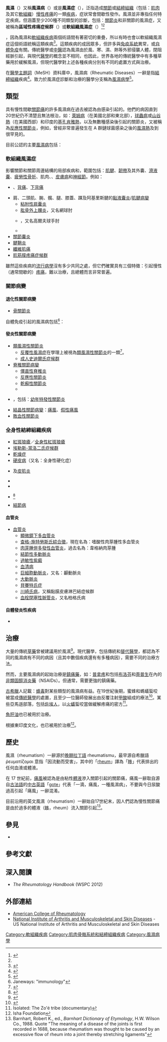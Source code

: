 {{noteTA|G1 = ME}}{{Medical}} 

{{Infobox medical condition (new)
| name            = 風濕<br/>Rheumatism
| synonyms        = 風濕病（rheumatic disease）、風濕症（rheumatic disorders）、區域性疼痛症候群（regional pain syndrome）、軟組織風濕症（soft tissue rheumatism）
| image           = 
| caption         = 
| pronounce       = 
| field           = [[風濕病學|風濕病學]]
| symptoms        = 
| complications   = 
| onset           = 
| duration        = 
| types           = 
| causes          = 
| risks           = 
| diagnosis       = 
| differential    = 
| prevention      = 
| treatment       = 
| medication      = 
| prognosis       = 
| frequency       = 
| deaths          = 
}}

'''風濕'''（{{lang-en|rheumatism}}）又稱'''風濕病'''（{{lang-en|rheumatic disease}}）或是'''風濕症'''（{{lang-en|rheumatic disorders}}），泛指造成[[關節|關節]]或[[結締組織|結締組織]]（包括：[[肌肉|肌肉]]及其它[[軟組織|軟組織]]）[[慢性疼痛|慢性疼痛]]的一類[[疾病|疾病]]，症狀常會間歇性發作。風濕並非專指任何特定疾病，但涵蓋至少200種不同類型的診斷，包括：[[關節炎|關節炎]]和非關節的風濕症，又被稱為'''區域性疼痛症候群'''（{{lang-en|regional pain syndrome}}）或'''軟組織風濕症'''（{{lang-en|soft tissue rheumatism}}）<ref>{{cite book|author=N. Altorok, S. Nada, V. Nagaraja, B. Kahaleh|title=Medical Epigenetics, Chapter 17 - Epigenetics in Bone and Joint Disorders|journal=Medical Epigenetics|publisher=Academic Press|date=2016|location=Boston|pages=295–314|isbn=978-0-12-803239-8|doi=10.1016/B978-0-12-803239-8.00017-X}}</ref><ref name="urleMedicine - Nonarticular Rheumatism/Regional Pain Syndrome : Article by Daniel Muller">{{cite journal |url=http://www.emedicine.com/med/topic2934.htm |title=eMedicine - Nonarticular Rheumatism/Regional Pain Syndrome : Article by Daniel Muller |website= |accessdate= |date=2019-01-24 |journal= |archive-date=2008-12-04 |archive-url=https://web.archive.org/web/20081204033221/http://www.emedicine.com/med/topic2934.htm |dead-url=no }}</ref>，因為風濕和[[軟組織疾病|軟組織疾病]]兩個術語間有著密切的重疊，所以有時也會以軟組織風濕症這個術語統稱這類疾病<ref name="urlOverview of soft tissue rheumatic disorders">{{Cite web |url=http://www.uptodate.com/patients/content/topic.do?topicKey=~ctAVYKgfORUJle |title=Overview of soft tissue rheumatic disorders |format= |accessdate= |archive-date=2020-05-27 |archive-url=https://web.archive.org/web/20200527134611/http://www.uptodate.com/patients/content/topic.do?topicKey=~ctAVYKgfORUJle%2F |dead-url=yes }}</ref>。這類疾病的成因眾多，但許多與[[免疫系統|免疫系統]]異常，或[[自體免疫|自體免疫]]有關。傳統醫學或[[中醫學|中醫]]認為風濕由於風、寒、濕、熱等外邪侵襲人體，閉阻經脈引起，與現代[[醫學|醫學]]的概念並不相同，也因此，世界各地的傳統醫學中有多種草藥用於緩解風濕，但現代醫學對上述各種疾病分別有不同的處置方式與治療。

在[[醫學主題詞|醫學主題詞]]（MeSH）資料庫中，風濕病（Rheumatic Diseases）一辭是指[[結締組織|結締組織]]疾病<ref>{{MeshName|Rheumatic+Diseases}}</ref>。致力於風濕症診斷和治療的醫學分支稱為[[風濕病學|風濕病學]]<ref>{{DorlandsDict|seven/000092798|rheumatism}}</ref>。

==類型==
具有慢性間歇[[關節痛|關節痛]]的許多風濕病在過去被認為由感染引起的。他們的病因直到20世紀仍不清楚且無法根治，如：[[萊姆病|萊姆病]]（在美國北部和東北部），[[球蟲病|球蟲病]]或[[山谷熱|山谷熱]]（在美國西部）和印度的[[基孔肯雅熱|基孔肯雅熱]]，以及無數種感染後引起的關節炎，又被稱為[[反應性關節炎|反應性關節炎]]，例如，曾經非常普遍發生在 A 群鏈球菌感染之後的[[風濕熱|風濕熱]]及{{tsl|it|Cardiopatia reumatica|風濕性心臟病}}到很罕見的{{tsl|en|Whipple's disease|惠氏病}}。

目前公認的主要[[風濕病學#疾病|風濕病]]包括{{Citation needed|date=Jan 2020}}：

===軟組織風濕症===
{{軟組織疾病}}

影響關節和關節周邊結構的局部疾病和{{tsl|en|Lesion|病灶}}，範圍包括：[[肌腱|肌腱]]、[[韌帶|韌帶]]及其外囊、[[滑液囊|滑液囊]]、[[疲勞性骨折|疲勞性骨折]]、肌肉、{{tsl|en|Nerve compression syndrome|神經壓迫症候群}}、[[皮膚病|皮膚病]]和[[神經節|神經節]]。例如：
*{{tsl|en|Neck pain|頸痛}}、[[背痛|背痛]]、[[下背痛|下背痛]]
*肩、二頭肌、腕、髖、腿、膝蓋、踝及阿基里斯腱的[[黏液囊炎|黏液囊炎]]/[[肌腱病變|肌腱病變]]
**[[沾黏性肩關節囊炎|粘附性肩囊炎]]
**[[肱骨外上髁炎|肱骨外上髁炎]]，又名網球肘
**{{tsl|en|Golfer's elbow|肱骨內上髁炎}}，又名高爾夫球手肘
**{{tsl|en|Olecranon bursitis|鷹嘴滑囊炎}}
*[[關節囊炎|關節囊炎]]
*[[腱鞘炎|腱鞘炎]]
*[[纖維肌痛|纖維肌痛]]
*[[肌筋膜疼痛症候群|肌筋膜疼痛症候群]]

雖然這些疾病的[[流行病學|流行病學]]沒有多少共同之處，但它們確實具有三個特徵：引起慢性（通常間歇的）[[疼痛|疼痛]]，難以治療，且總體而言非常普遍。

===關節病變===
{{關節病變和相關疾病}}

====退化性關節病變====
* [[骨關節炎|骨關節炎]]

自體免疫引起的風濕病包括<ref>Janeways: "immunology"</ref>：

====發炎性關節病變====
* [[類風濕性關節炎|類風濕性關節炎]]
**[[反覆性風濕症|反覆性風濕症]]在學理上被視為[[類風濕性關節炎|類風濕性關節炎]]的一類<ref name="pmid12730510">{{cite journal |vauthors=Salvador G, Gomez A, Vinas O, etal |title=Prevalence and clinical significance of anti-cyclic citrullinated peptide and antikeratin antibodies in palindromic rheumatism. An abortive form of rheumatoid arthritis? |journal=Rheumatology (Oxford) |volume=42 |issue=8 |pages=972–5 |date=August 2003 |pmid=12730510 |doi=10.1093/rheumatology/keg268 |url=http://rheumatology.oxfordjournals.org/cgi/pmidlookup?view=long&pmid=12730510 |access-date=2020-01-26 |archive-date=2020-03-12 |archive-url=https://web.archive.org/web/20200312061017/https://academic.oup.com/rheumatology |dead-url=yes }}</ref>。
**[[成人史迪爾氏症候群|成人史迪爾氏症候群]]
* [[脊椎關節病變|脊椎關節病變]]
**[[僵直性脊椎炎|僵直性脊椎炎]]
**[[反應性關節炎|反應性關節炎]]
**[[乾癬性關節炎|乾癬性關節炎]]
**{{tsl|en|Enteropathic arthropathy|腸病性關節病變}}
* {{tsl|en|juvenile arthritis|幼年型關節炎}}，包括：[[幼年特發性關節炎|幼年特發性關節炎]]
* [[結晶性關節病變|結晶性關節病變]]：[[痛風|痛風]]、[[假性痛風|假性痛風]]
* [[敗血性關節炎|敗血性關節炎]]

===全身性結締組織疾病===
{{全身性結締組織疾病}}

*[[紅斑狼瘡|紅斑狼瘡]]／[[全身性紅斑狼瘡|全身性紅斑狼瘡]]
*[[埃勒斯-當洛二氏症候群|埃勒斯-當洛二氏症候群]]
*[[乾燥症|乾燥症]]
*[[硬皮病|硬皮病]]（又名：全身性硬化症）
*{{tsl|en|Polymyositis|多發性肌炎}}及[[皮肌炎|皮肌炎]]
*{{tsl|en|Polymyalgia rheumatica|風濕性多肌痛症}}
*{{tsl|en|Mixed connective tissue disease|綜合型結締組織疾病}}
*{{tsl|en|relapsing polychondritis|復發性多發性軟骨炎}}<ref>{{cite journal|last1=Puéchal|first1=X|last2=Terrier|first2=B|last3=Mouthon|first3=L|last4=Costedoat-Chalumeau|first4=N|last5=Guillevin|first5=L|last6=Le Jeunne|first6=C|title=Relapsing polychondritis.|journal=Joint, Bone, Spine : Revue du Rhumatisme|date=March 2014|volume=81|issue=2|pages=118–24|pmid=24556284|doi=10.1016/j.jbspin.2014.01.001|url=http://www.hal.inserm.fr/inserm-00951203|access-date=2020-01-26|archive-date=2018-11-05|archive-url=https://web.archive.org/web/20181105015404/https://www.hal.inserm.fr/inserm-00951203|dead-url=yes}}</ref>
*[[結節病|結節病]]

====血管炎====
{{全身性血管炎}}

*[[血管炎|血管炎]]
** [[顯微鏡下多血管炎|顯微鏡下多血管炎]]
** [[查格-施特勞斯氏綜合徵|查格-施特勞斯氏綜合徵]]，現在名為：嗜酸性肉芽腫性多血管炎
** [[肉芽腫併多發性血管炎|肉芽腫併多發性血管炎]]，過去名為：韋格納肉芽腫
** [[結節性多動脈炎|結節性多動脈炎]]
** [[過敏性紫癜|過敏性紫癜]]
** [[血清病|血清病]]
** [[巨細胞動脈炎|巨細胞動脈炎]]，又名：顳動脈炎
** [[大動脈炎|大動脈炎]]
** [[貝賽特氏症|貝賽特氏症]]
** [[川崎氏病|川崎氏病]]，又稱黏膜皮膚淋巴結症候群
** [[血栓閉塞性脈管炎|血栓閉塞性脈管炎]]，又名柏格氏病

====自體發炎性疾病====
* {{tsl|en|Periodic fever syndrome|週期性發燒症候群}}

==治療==
大量的傳統[[草藥醫學|草藥]]曾被建議用於風濕<ref>{{Cite journal|pmid=23770053|year=2013|last1=Vogl|first1=S|last2=Picker|first2=P|last3=Mihaly-Bison|first3=J|last4=Fakhrudin|first4=N|last5=Atanasov|first5=AG|last6=Heiss|first6=EH|last7=Wawrosch|first7=C|last8=Reznicek|first8=G|last9=Dirsch|first9=VM|last10=Saukel|first10=J|last11=Kopp|first11=B|title=Ethnopharmacological in vitro studies on Austria's folk medicine--an unexplored lore in vitro anti-inflammatory activities of 71 Austrian traditional herbal drugs|volume=149|issue=3|pages=750–71|doi=10.1016/j.jep.2013.06.007|pmc=3791396|journal={{tsl|en|Journal of Ethnopharmacology||Journal of Ethnopharmacology}}}}</ref>。現代醫學，包括傳統和[[替代醫學|替代醫學]]，都認為不同的風濕病有不同的病因（且其中數個疾病還有有多種病因），需要不同的治療方法。

然而，主要風濕病的起始治療是[[鎮痛藥|鎮痛藥]]，如：[[普拿疼|普拿疼]]和包括[[布洛芬|布洛芬]]和[[萘普生|萘普生]]在內的[[非類固醇消炎藥|非類固醇消炎藥]]（NSAIDs）。但通常，需要更強的鎮痛藥。

[[古希臘|古希臘]]人記載：[[蜂毒|蜂毒]]對某些類型的風濕病有益。在19世紀後期，蜜蜂和螞蟻蜇咬被當成[[傳統醫學|傳統醫學]]的處置，且至少一位醫師發展出由反覆注射[[甲酸|甲酸]]組成的療法<ref>{{cite web|url=https://books.google.com/?id=CQlIAAAAYAAJ&pg=PA512&lpg=PA512&dq=Rheumatism+formic+acid#v=onepage&q=Rheumatism+formic+acid&f=false|title=British Bee Journal & Bee-keepers Adviser|author=|date=13 August 2018|via=Google Books}}</ref>。某些亞馬遜部落，包括[[佐埃人|佐埃人]]，以[[火蟻屬|火蟻]]蜇咬當做緩解疼痛的密方<ref>Isolated: The Zo'é tribe (documentary)</ref>。

[[魚肝油|魚肝油]]也已被用於治療。

根據東印度文化，{{tsl|en|Neem Tree Oil|苦楝樹油}}也已被用於治療<ref>Isha Foundation</ref>。

==歷史==
風濕（rheumatism）一辭源於[[晚期拉丁語|晚期拉丁語]] rheumatismu，最早源自希臘語 ῥευματίζομαι 意指「因流動而受害」，其中的「[[:en:wikt:rheum|rheum]]」譯為「[[眵|眵]]」代表排出的任何血液或體液。

在 17 世紀前，[[痛風|痛風]]被認為是由粘性[[體液學說|體液]]滲入關節引起的關節痛，痛風一辭取自源自[[古法語|古法語]]的[[中古英語|中古英語]]「[[:en:wikt:gote|gote]]」代表「一滴，痛風，一種風濕病」，不要與今日尿酸過高引起「痛風」一辭混淆{{citation needed|date=June 2017}}。

目前沿用的英文風濕（rheumatism）一辭始自17世紀末，因人們認為慢性關節痛是由於過多的體液（[[眵|眵]]，rheum）流入關節引起<ref>Barnhart, Robert K., ed., ''Barnhart Dictionary of Etymology'', H.W. Wilson Co., 1988. Quote "The meaning of a disease of the joints is first recorded in 1688, because rheumatism was thought to be caused by an excessive flow of rheum into a joint thereby stretching ligaments"</ref>。

==參見==
* {{tsl|en|Corbett's electrostatic machine|柯貝特靜電器}}

==參考文獻==
{{reflist|2}}

==深入閱讀==
*''The Rheumatology Handbook'' (WSPC 2012) {{ISBN|978-1-84816-320-1}}

== 外部連結 ==
{{Medical resources
|  DiseasesDB      =  
|  ICD10           = {{ICD10|M|79|0|m|70}}  
|  ICD9            = {{ICD9|729.0}}  
|  ICDO            =  
|  OMIM            =  
|  MedlinePlus     =  
|  eMedicineSubj   =  
|  eMedicineTopic  =  
|  MeshID          = D012216 
}}
*[http://www.rheumatology.org American College of Rheumatology] {{Wayback|url=http://www.rheumatology.org/ |date=20180122230449 }}
* [https://web.archive.org/web/20150116000259/http://niams.nih.gov/Health_Info/Arthritis/default.asp National Institute of Arthritis and Musculoskeletal and Skin Diseases] - US National Institute of Arthritis and Musculoskeletal and Skin Diseases

{{關節病變和相關疾病}}
{{軟組織疾病}}

{{Authority control}}

[[Category:軟組織疾病|Category:軟組織疾病]]
[[Category:肌肉骨骼系統和結締組織疾病|Category:肌肉骨骼系統和結締組織疾病]]
[[Category:風濕病學|Category:風濕病學]]